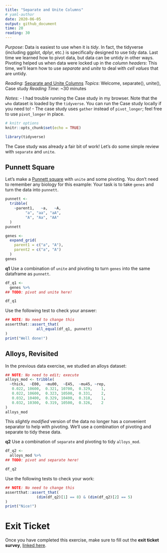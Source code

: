 ```yaml
---
title: "Separate and Unite Columns"
# yaml-author
date: 2020-06-05
output: github_document
time: 20
reading: 30
---
```


*Purpose*: Data is easiest to use when it is *tidy*. In fact, the tidyverse
(including ggplot, dplyr, etc.) is specifically designed to use tidy data. Last
time we learned how to pivot data, but data can be untidy in other ways.
Pivoting helped us when data were locked up in the *column headers*: This time,
we'll learn how to use *separate* and *unite* to deal with *cell values* that
are untidy.

*Reading*: [Separate and Unite Columns](https://rstudio.cloud/learn/primers/4.2)
*Topics*: Welcome, separate(), unite(), Case study
*Reading Time*: ~30 minutes

*Notes*:
- I had trouble running the Case study in my browser. Note that the `who` dataset is loaded by the `tidyverse`. You can run the Case study locally if you need to!
- The case study uses `gather` instead of `pivot_longer`; feel free to use `pivot_longer` in place.

```r
# knitr options
knitr::opts_chunk$set(echo = TRUE)
```

```r
library(tidyverse)

```

The Case study was already a fair bit of work! Let's do some simple review with
`separate` and `unite`.

## Punnett Square
<!-- ------------------------- -->

Let's make a [Punnett square](https://en.wikipedia.org/wiki/Punnett_square) with
`unite` and some pivoting. You don't need to remember any biology for this
example: Your task is to take `genes` and turn the data into `punnett`.

```r
punnett <-
  tribble(
    ~parent1,   ~a,   ~A,
         "a", "aa", "aA",
         "A", "Aa", "AA"
  )
punnett

genes <-
  expand_grid(
    parent1 = c("a", "A"),
    parent2 = c("a", "A")
  )
genes
```

__q1__ Use a combination of `unite` and pivoting to turn `genes` into the same
dataframe as `punnett`.

```r
df_q1 <-
  genes %>%
## TODO: pivot and unite here!

df_q1
```

Use the following test to check your answer:

```r
## NOTE: No need to change this
assertthat::assert_that(
              all_equal(df_q1, punnett)
)
print("Well done!")
```

## Alloys, Revisited
<!-- ------------------------- -->

In the previous data exercise, we studied an alloys dataset:

```r
## NOTE: No need to edit; execute
alloys_mod <- tribble(
  ~thick,  ~E00,  ~mu00,  ~E45,  ~mu45, ~rep,
   0.022, 10600,  0.321, 10700,  0.329,    1,
   0.022, 10600,  0.323, 10500,  0.331,    2,
   0.032, 10400,  0.329, 10400,  0.318,    1,
   0.032, 10300,  0.319, 10500,  0.326,    2
)
alloys_mod
```

This *slightly modified* version of the data no longer has a convenient
separator to help with pivoting. We'll use a combination of pivoting and
separate to tidy these data.

__q2__ Use a combination of `separate` and pivoting to tidy `alloys_mod`.

```r
df_q2 <-
  alloys_mod %>%
## TODO: pivot and separate here!

df_q2
```

Use the following tests to check your work:

```r
## NOTE: No need to change this
assertthat::assert_that(
              (dim(df_q2)[1] == 8) & (dim(df_q2)[2] == 5)
)
print("Nice!")
```

<!-- include-exit-ticket -->
# Exit Ticket
<!-- -------------------------------------------------- -->

Once you have completed this exercise, make sure to fill out the **exit ticket survey**, [linked here](https://docs.google.com/forms/d/e/1FAIpQLSeuq2LFIwWcm05e8-JU84A3irdEL7JkXhMq5Xtoalib36LFHw/viewform?usp=pp_url&entry.693978880=e-data04-separate-unite-assignment.Rmd).
